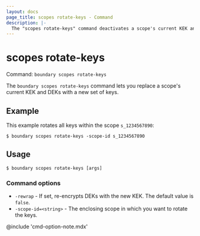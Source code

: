 ```yaml
---
layout: docs
page_title: scopes rotate-keys - Command
description: |-
  The "scopes rotate-keys" command deactivates a scope's current KEK and DEKs, and activates a new set of keys for the scope.
---
```


# scopes rotate-keys

Command: `boundary scopes rotate-keys`

The `boundary scopes rotate-keys` command lets you replace a scope's current KEK and DEKs with a new set of keys.

## Example

This example rotates all keys within the scope `s_1234567890`:

```shell-session
$ boundary scopes rotate-keys -scope-id s_1234567890
```

## Usage

<CodeBlockConfig hideClipboard>

```shell-session
$ boundary scopes rotate-keys [args]
```

</CodeBlockConfig>

### Command options

- `-rewrap` - If set, re-encrypts DEKs with the new KEK.
The default value is `false`.
- `-scope-id=<string>` - The enclosing scope in which you want to rotate the keys.

@include 'cmd-option-note.mdx'